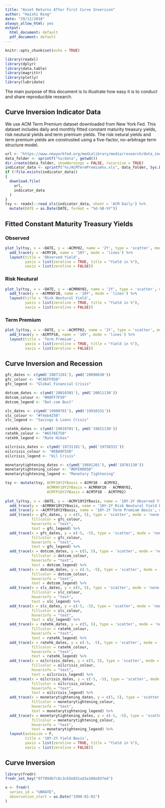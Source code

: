```yaml
---
title: "Asset Returns After First Curve Inversion"
author: "Haishi Ning"
date: "29/12/2018"
always_allow_html: yes
output:
  html_document: default
  pdf_document: default
---
```

  
```r
knitr::opts_chunk$set(echo = TRUE)
```

```r
library(readxl)
library(dplyr)
library(data.table)
library(magrittr)
library(plotly)
library(lubridate)
```

The main purpose of this document is to illustrate how easy it is to conduct and share reproducible research. 

## Curve Inversion Indicator Data
We use ACM Term Premium dataset downloaded from New York Fed. This dataset includes daily and monthly fitted constant maturity treasury yields, risk neutural yields and term premium yields. The risk netural yields and term premium yields are construsted using a five-factor, no-arbitrage term structure model.
```r
url <- "https://www.newyorkfed.org/medialibrary/media/research/data_indicators/ACMTermPremium.xls"
data_folder <- sprintf("%s/data", getwd())
dir.create(data_folder, showWarnings = FALSE, recursive = TRUE)
indicator_data <- sprintf("%s/ACMTermPremium%s.xls", data_folder, Sys.Date())
if (!file.exists(indicator_data))
{
  download.file(
    url,
    indicator_data
  )
}
tsy <- readxl::read_xls(indicator_data, sheet = 'ACM Daily') %>%
  mutate(DATE = as.Date(DATE, format = "%d-%B-%Y"))
```

## Fitted Constant Maturity Treasury Yields

### Observed
```r
plot_ly(tsy, x = ~DATE, y = ~ACMY02, name = '2Y', type = 'scatter', mode = 'lines') %>%
  add_trace(y = ~ACMY10, name = '10Y', mode = 'lines') %>%
  layout(title = 'Observed Yield',
         yaxis = list(zeroline = TRUE, title = "Yield in %"),
         xaxis = list(zeroline = FALSE))
```

### Risk Neutural
```r
plot_ly(tsy, x = ~DATE, y = ~ACMRNY02, name = '2Y', type = 'scatter', mode = 'lines') %>%
  add_trace(y = ~ACMRNY10, name = '10Y', mode = 'lines') %>%
  layout(title = 'Risk Neutural Yield',
         yaxis = list(zeroline = TRUE, title = "Yield in %"),
         xaxis = list(zeroline = FALSE))
```

### Term Premium
```r
plot_ly(tsy, x = ~DATE, y = ~ACMTP02, name = '2Y', type = 'scatter', mode = 'lines') %>%
  add_trace(y = ~ACMTP10, name = '10Y', mode = 'lines') %>%
  layout(title = 'Term Premium',
         yaxis = list(zeroline = TRUE, title = "Yield in %"),
         xaxis = list(zeroline = FALSE))
```

## Curve Inversion and Recession
```r
gfc_dates <- c(ymd('20071201'), ymd('20090630'))
gfc_colour <- "#C9EFF950"
gfc_legend <- "Global Financial Crisis"

dotcom_dates <- c(ymd('20010301'), ymd('20011130'))
dotcom_colour <- "#00FF7F50"
dotcom_legend <- "Dot.com Bust"

slc_dates <- c(ymd('19900701'), ymd('19910331'))
slc_colour <- "#f4eb4250"
slc_legend <- "Savings & Loans Crisis"

ratehk_dates <- c(ymd('19810701'), ymd('19821130'))
ratehk_colour <- "#6576E750"
ratehk_legend <- "Rate Hikes"

oilcrisis_dates <- c(ymd('19731101'), ymd('19750331'))
oilcrisis_colour <- "#EBA9F550"
oilcrisis_legend <- "Oil Crisis"

monetarytightening_dates <- c(ymd('19691201'), ymd('19701130'))
monetarytightening_colour <- "#DFE08050"
monetarytightening_legend <- "Monetary Tightening"

tsy <- mutate(tsy, ACMY10Y2YBasis = ACMY10 - ACMY02,
                   ACMRNY10Y2YBasis = ACMRNY10 - ACMRNY02,
                   ACMTP10Y2YBasis = ACMTP10 - ACMTP02)
 
plot_ly(tsy, x = ~DATE, y = ~ACMY10Y2YBasis, name = '10Y-2Y Observed Yield Basis', type = 'scatter', mode = 'lines', width = 1000) %>%
  add_trace(y = ~ACMRNY10Y2YBasis, name = '10Y-2Y Risk Neutural Yield Basis', mode = 'lines') %>%
  add_trace(y = ~ACMTP10Y2YBasis, name = '10Y-2Y Term Premium Basis', mode = 'lines') %>%
  add_trace(x = gfc_dates, y = c(5, 5), type = 'scatter', mode = 'none', fill = 'tozeroy', name = gfc_legend,
            fillcolor = gfc_colour,
            hoverinfo = "text",
            text = gfc_legend) %>%
  add_trace(x = gfc_dates, y = c(-5, -5), type = 'scatter', mode = 'none', fill = 'tozeroy', showlegend = FALSE,
            fillcolor = gfc_colour,
            hoverinfo = "text",
            text = gfc_legend) %>%
  add_trace(x = dotcom_dates, y = c(5, 5), type = 'scatter', mode = 'none', fill = 'tozeroy', name = dotcom_legend,
            fillcolor = dotcom_colour,
            hoverinfo = "text",
            text = dotcom_legend) %>%
  add_trace(x = dotcom_dates, y = c(-5, -5), type = 'scatter', mode = 'none', fill = 'tozeroy', showlegend = FALSE,
            fillcolor = dotcom_colour,
            hoverinfo = "text",
            text = dotcom_legend) %>%
  add_trace(x = slc_dates, y = c(5, 5), type = 'scatter', mode = 'none', fill = 'tozeroy', name = slc_legend,
            fillcolor = slc_colour,
            hoverinfo = "text",
            text = slc_legend) %>%
  add_trace(x = slc_dates, y = c(-5, -5), type = 'scatter', mode = 'none', fill = 'tozeroy', showlegend = FALSE,
            fillcolor = slc_colour,
            hoverinfo = "text",
            text = slc_legend) %>%
  add_trace(x = ratehk_dates, y = c(5, 5), type = 'scatter', mode = 'none', fill = 'tozeroy', name = ratehk_legend,
            fillcolor = ratehk_colour,
            hoverinfo = "text",
            text = ratehk_legend) %>%
  add_trace(x = ratehk_dates, y = c(-5, -5), type = 'scatter', mode = 'none', fill = 'tozeroy', showlegend = FALSE,
            fillcolor = ratehk_colour,
            hoverinfo = "text",
            text = ratehk_legend) %>%
  add_trace(x = oilcrisis_dates, y = c(5, 5), type = 'scatter', mode = 'none', fill = 'tozeroy', name = oilcrisis_legend,
            fillcolor = oilcrisis_colour,
            hoverinfo = "text",
            text = oilcrisis_legend) %>%
  add_trace(x = oilcrisis_dates, y = c(-5, -5), type = 'scatter', mode = 'none', fill = 'tozeroy', showlegend = FALSE,
            fillcolor = oilcrisis_colour,
            hoverinfo = "text",
            text = oilcrisis_legend) %>%
  add_trace(x = monetarytightening_dates, y = c(5, 5), type = 'scatter', mode = 'none', fill = 'tozeroy', name = monetarytightening_legend,
            fillcolor = monetarytightening_colour,
            hoverinfo = "text",
            text = monetarytightening_legend) %>%
  add_trace(x = monetarytightening_dates, y = c(-5, -5), type = 'scatter', mode = 'none', fill = 'tozeroy', showlegend = FALSE,
            fillcolor = monetarytightening_colour,
            hoverinfo = "text",
            text = monetarytightening_legend) %>%
  layout(autosize = F, 
         title = '10Y-2Y Yield Basis',
         yaxis = list(zeroline = TRUE, title = "Yield in %"),
         xaxis = list(zeroline = FALSE))
```

## Curve Inversion
```r
library(fredr)
fredr_set_key("0f789db7c8c3cb5e831ad1e106e937ed")

x <- fredr(
  series_id = "UNRATE",
  observation_start = as.Date("1990-01-01")
)
```